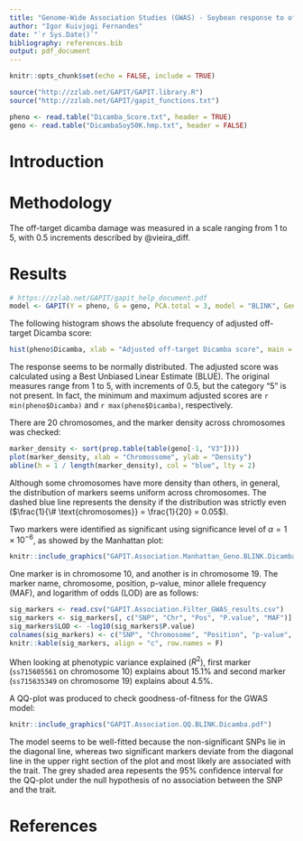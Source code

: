 ```yaml
---
title: "Genome-Wide Association Studies (GWAS) - Soybean response to off-target dicamba"
author: "Igor Kuivjogi Fernandes"
date: "`r Sys.Date()`"
bibliography: references.bib
output: pdf_document
---
```


```r
knitr::opts_chunk$set(echo = FALSE, include = TRUE)

source("http://zzlab.net/GAPIT/GAPIT.library.R")
source("http://zzlab.net/GAPIT/gapit_functions.txt")

pheno <- read.table("Dicamba_Score.txt", header = TRUE)
geno <- read.table("DicambaSoy50K.hmp.txt", header = FALSE)
```


# Introduction


# Methodology
The off-target dicamba damage was measured in a scale ranging from 1 to 5, with 0.5 increments described by @vieira_diff.


# Results
```r
# https://zzlab.net/GAPIT/gapit_help_document.pdf
model <- GAPIT(Y = pheno, G = geno, PCA.total = 3, model = "BLINK", Geno.View.output = T)
```

<!-- 1. What is the phenotypic distribution for the trait across all testing genotypes? Do we see a normal distribution and a good representation of all possible phenotypes? -->
The following histogram shows the absolute frequency of adjusted off-target Dicamba score: 

```r
hist(pheno$Dicamba, xlab = "Adjusted off-target Dicamba score", main = "")
```

The response seems to be normally distributed. The adjusted score was calculated using a Best Unbiased Linear Estimate (BLUE). The original measures range from 1 to 5, with increments of 0.5, but the category "5" is not present. In fact, the minimum and maximum adjusted scores are `r min(pheno$Dicamba)` and `r max(pheno$Dicamba)`, respectively.

<!-- 2. What is the molecular marker density? Is it well distributed across all 20 chromosomes? -->
There are 20 chromosomes, and the marker density across chromosomes was checked:

```r
marker_density <- sort(prop.table(table(geno[-1, "V3"])))
plot(marker_density, xlab = "Chromossome", ylab = "Density")
abline(h = 1 / length(marker_density), col = "blue", lty = 2)
```

Although some chromosomes have more density than others, in general, the distribution of markers seems uniform across chromosomes. The dashed blue line represents the density if the distribution was strictly even ($\frac{1}{\# \text{chromosomes}} = \frac{1}{20} = 0.05$).


<!-- 3. What are the significant marker-trait associations identified? Provide the marker name, chromosome, position, p-value, minor allele frequency, and LOD score. -->

Two markers were identified as significant using significance level of $\alpha = 1 \times 10^{-6}$, as showed by the Manhattan plot: 

```r
knitr::include_graphics("GAPIT.Association.Manhattan_Geno.BLINK.Dicamba.pdf")
```

One marker is in chromosome 10, and another is in chromosome 19. The marker name, chromosome, position, p-value, minor allele frequency (MAF), and logarithm of odds (LOD) are as follows:
```r
sig_markers <- read.csv("GAPIT.Association.Filter_GWAS_results.csv")
sig_markers <- sig_markers[, c("SNP", "Chr", "Pos", "P.value", "MAF")]
sig_markers$LOD <- -log10(sig_markers$P.value)
colnames(sig_markers) <- c("SNP", "Chromosome", "Position", "p-value", "MAF", "LOD")
knitr::kable(sig_markers, align = "c", row.names = F)
```



<!-- 4. How much of the phenotypic variance is explained by the significant markers (R^2)? -->
When looking at phenotypic variance explained ($R^2$), first marker (`ss715605561` on chromosome 10) explains about $15.1\%$ and second marker (`ss715635349` on chromosome 19) explains about $4.5\%$.


<!-- 5. Based on the QQ Plot, is the model well-fitted for this dataset?  -->
A QQ-plot was produced to check goodness-of-fitness for the GWAS model:

```r
knitr::include_graphics("GAPIT.Association.QQ.BLINK.Dicamba.pdf")
```

The model seems to be well-fitted because the non-significant SNPs lie in the diagonal line, whereas two significant markers deviate from the diagonal line in the upper right section of the plot and most likely are associated with the trait. The grey shaded area repesents the $95\%$ confidence interval for the QQ-plot under the null hypothesis of no association between the SNP and the trait.   

<!-- 6. Based on the PCA, is the genetic diversity present in this population well distributed? -->


# References